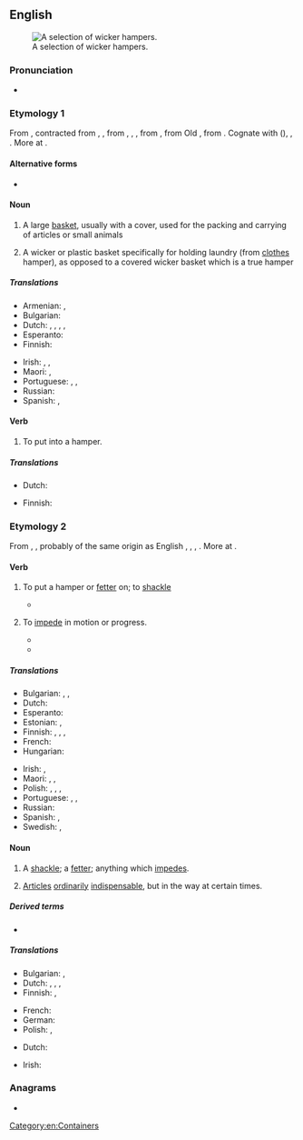 ==English==
{{wikipedia}}
[[Image:Baskets Wicker.jpg|thumb|A selection of wicker hampers.]]

===Pronunciation===
* {{a|GA}} {{IPA|/ˈhæmpɚ/|lang=en}}

===Etymology 1===
From {{etyl|enm|en}} {{m|enm|hamper}}, contracted from {{m|enm|hanaper}}, {{m|enm|hanypere}}, from {{etyl|xno|en}} {{m|fro|hanaper}}, {{etyl|fro|en}} {{m|fro|hanapier}}, {{m|fro|hanepier||case for holding a large goblet or cup}}, from {{m|fro|hanap||goblet, drinking cup}}, from Old {{etyl|frk|en}} {{m|frk|*hnapp||cup, bowl, basin}}, from {{etyl|gem-pro|en}} {{m|gem-pro|*hnappaz||cup, bowl}}. Cognate with {{cog|goh|hnapf||cup, bowl, basin}} ({{cog|de|Napf||bowl}}), {{cog|nl|nap||cup}}, {{cog|ang|hnæpp||bowl}}. More at {{l|en|nap}}.

====Alternative forms====
* {{l|en|hampire}} {{qual|obsolete}}

====Noun====
{{en-noun}}

# A large [[basket]], usually with a cover, used for the packing and carrying of articles or small animals
#: {{ux|en|a '''hamper''' of wine}}
#: {{ux|en|a clothes '''hamper'''}}
#: {{ux|en|an oyster '''hamper''', which contains two bushels}}
# {{lb|en|uncommon}} A wicker or plastic basket specifically for holding laundry (from [[clothes]] hamper), as opposed to a covered wicker basket which is a true hamper

=====Translations=====
{{trans-top|large basket}}
* Armenian: {{t+|hy|զամբյուղ}}, {{t+|hy|կողով}}
* Bulgarian: {{t|bg|кошница с капак|f}}
* Dutch: {{t+|nl|korf}}, {{t+|nl|mand|m}}, {{t|nl|pakmand|m}}, {{t|nl|sluitmand|m}}, {{t+|nl|wasmand|m}}
* Esperanto: {{t+|eo|korbo}}
* Finnish: {{t+|fi|kori}}
{{trans-mid}}
* Irish: {{t+|ga|ciseán|m}} {{qualifier|for food, full of food and drink}}, {{t|ga|ciseach|f}} {{qualifier|for food}}, {{t|ga|cis|f}} {{qualifier|full of food and drink}}
* Maori: {{t|mi|whakatomo}}, {{t|mi|tokanga}} {{qualifier|for food}}
* Portuguese: {{t+|pt|balaio|m}}, {{t+|pt|seira|f}}, {{t+|pt|canastra|f}}
* Russian: {{t+|ru|корзи́на|f}}
* Spanish: {{t+|es|cesto|m}}, {{t|es|cuévano|m}}
{{trans-bottom}}

====Verb====
{{en-verb}}

# {{lb|en|transitive}} To put into a hamper.
#: {{ux|en|Competition pigeons are '''hampered''' for the truck trip to the point of release where the race back starts.}}

=====Translations=====
{{trans-top|to put into a hamper}}
* Dutch: {{t|nl|inkorven}}
{{trans-mid}}
* Finnish: {{t|fi|[[panna]] [[koriin]]}}
{{trans-bottom}}

===Etymology 2===
From {{etyl|enm|en}} {{m|enm|hamperen}}, {{m|enm|hampren||to hamper, oppress}}, probably of the same origin as English {{m|en|hamble||to limp}}, {{cog|sco|hamp||to halt in walking, stutter}}, {{cog|nl|haperen||to falter, hesitate}}, {{cog|de|hemmen||to stop, hinder, check}}. More at {{l|en|hamble}}.

====Verb====
{{en-verb}}

# {{lb|en|transitive}} To put a hamper or [[fetter]] on; to [[shackle]]
#* {{quote-book|author={{w|Roger L'Estrange}}|passage=A lion '''hampered''' in a net.}}
#: {{syn|en|ensnare|inveigle}}
# To [[impede]] in motion or progress.
#: {{syn|en|hinder|embarrass|encumber}}
#* {{quote-book|author={{w|Richard Blackmore}}|title=Creation: A Philosophical Poem|year=1712|passage=Engend'ring heats, these one by one unbind, Stretch their small tubes, and '''hamper'd''' nerves unwind.}}
#* {{quote-book|author={{w|John Tillotson}}|passage=They '''hamper''' and entangle our souls.|title=The Advantages of Religion}}

=====Translations=====
{{trans-top|to put a hamper or fetter on; to shackle; to ensnare; to inveigle}}
* Bulgarian: {{t+|bg|препятствам}}, {{t+|bg|затруднявам}}, {{t+|bg|преча}}
* Dutch: {{t+|nl|blokkeren}}
* Esperanto: {{t+|eo|malhelpi}}
* Estonian: {{t|et|takistama}}, {{t|et|segama}}
* Finnish: {{t+|fi|kahlita}}, {{t+|fi|haitata}}, {{t+|fi|vaikeuttaa}}, {{t+|fi|estää}}
* French: {{t+|fr|entraver}}
* Hungarian: {{t+|hu|gátol}}
{{trans-mid}}
* Irish: {{t|ga|bac a chur ar}}, {{t|ga|srian a chur ar}}
* Maori: {{t|mi|whakakōroiroi}}, {{t|mi|whakakōpekapeka}}, {{t|mi|kaiwaenga}}
* Polish: {{t|pl|ujarzmić|pf}}, {{t+|pl|uwięzić|pf}}, {{t|pl|usidlić|pf}}, {{t|pl|spętać|pf}}
* Portuguese: {{t+|pt|impedir}}, {{t+|pt|estorvar}}, {{t+|pt|obstruir}}
* Russian: {{t+|ru|затрудня́ть}}
* Spanish: {{t+|es|estorbar}}, {{t+|es|obstaculizar}}
* Swedish: {{t+|sv|hindra}}, {{t+|sv|hämma}}
{{trans-bottom}}

====Noun====
{{en-noun}}

# A [[shackle]]; a [[fetter]]; anything which [[impede]]s.
# {{lb|en|nautical}} [[articles|Articles]] [[ordinary|ordinarily]] [[indispensable]], but in the way at certain times.

=====Derived terms=====
* {{l|en|top-hamper|t=unnecessary spars and rigging kept aloft}}

=====Translations=====
{{trans-top|anything which impedes}}
* Bulgarian: {{t+|bg|пречка|f}}, {{t+|bg|препятствие|n}}
* Dutch: {{t+|nl|hindernis}}, {{t+|nl|beletsel|n}}, {{t+|nl|obstakel|n}}, {{t+|nl|struikelblok|n}}
* Finnish: {{t+|fi|este}}, {{t|fi|pidäke}}
{{trans-mid}}
* French: {{t+|fr|obstacle|m}}
* German: {{t+|de|Hindernis|n}}
* Polish: {{t+|pl|przeszkoda|f}}, {{t+|pl|zawada|f}}
{{trans-bottom}}

{{trans-top|articles ordinarily indispensable, but in the way at certain times}}
* Dutch: {{t+|nl|waarloos}}
{{trans-mid}}
* Irish: {{t-check|ga|amparán|m}}
{{trans-bottom}}

===Anagrams===
* {{anagrams|en|Perham}}

[[Category:en:Containers]]